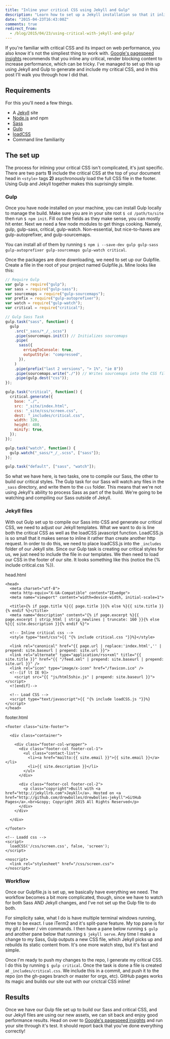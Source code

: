 ```yaml
---
title: "Inline your critical CSS using Jekyll and Gulp"
description: "Learn how to set up a Jekyll installation so that it inlines critical CSS in the head of the document while asynchronously loading the rest."
date: "2015-04-23T16:43:00Z"
comments: true
redirect_from:
  - /blog/2015/04/23/using-critical-with-jekyll-and-gulp/
---
```


If you're familiar with critical CSS and its impact on web performance, you also know it's not the simpliest thing to work with. [Google's pagespeed insights](https://developers.google.com/speed/pagespeed/insights/) recommends that you inline any critical, render blocking content to increase performance, which can be tricky. I've managed to set up this up using Jekyll and Gulp to generate and include my critical CSS, and in this post I'll walk you through how I did that.

## Requirements

For this you'll need a few things.

- A [Jekyll](http://jekyllrb.com) site
- [Node.js](http://nodejs.org) and npm
- [Sass](http://sass-lang.com)
- [Gulp](http://gulpjs.com)
- [loadCSS](https://github.com/filamentgroup/loadCSS)
- Command line familiarity

## The set up

The process for inlining your critical CSS isn't complicated, it's just specific. There are two parts **1)** include the critical CSS at the top of your document head in `<style>` tags **2)** asychronously load the full CSS file in the footer. Using Gulp and Jekyll together makes this suprisingly simple.

### Gulp

Once you have node installed on your machine, you can install Gulp locally to manage the build. Make sure you are in your site root `$ cd /path/to/site` then run `$ npm init`. Fill out the fields as they make sense, you can mostly hit enter. Next we need a few node modules to get things cooking. Namely, gulp, gulp-sass, critical, gulp-watch. Non-essential, but nice-to-haves are gulp-autoprefixer, and gulp-sourcemaps.

You can install all of them by running `$ npm i --save-dev gulp gulp-sass gulp-autoprefixer gulp-sourcemaps gulp-watch critical`.

Once the packages are done downloading, we need to set up our Gulpfile. Create a file in the root of your project named Gulpfile.js. Mine looks like this:

```javascript
// Require Gulp
var gulp = require("gulp");
var sass = require("gulp-sass");
var sourcemaps = require("gulp-sourcemaps");
var prefix = require("gulp-autoprefixer");
var watch = require("gulp-watch");
var critical = require("critical");

// Gulp Sass Task
gulp.task("sass", function() {
  gulp
    .src("_sass/*_/_.scss")
    .pipe(sourcemaps.init()) // Initializes sourcemaps
    .pipe(
      sass({
        errLogToConsole: true,
        outputStyle: "compressed",
      }),
    )
    .pipe(prefix("last 2 versions", "> 1%", "ie 8"))
    .pipe(sourcemaps.write("./")) // Writes sourcemaps into the CSS file
    .pipe(gulp.dest("css"));
});

gulp.task("critical", function() {
  critical.generate({
    base: "./",
    src: "_site/index.html",
    css: "_site/css/screen.css",
    dest: "_includes/critical.css",
    width: 320,
    height: 480,
    minify: true,
  });
});

gulp.task("watch", function() {
  gulp.watch("_sass/*_/_.scss", ["sass"]);
});

gulp.task("default", ["sass", "watch"]);
```

So what we have here, is two tasks, one to compile our Sass, the other to build our critical styles. The Gulp task for our Sass will watch any files in the `_sass` directory, and write them to the `css` folder. This means that we're not using Jekyll's ability to process Sass as part of the build. We're going to be watching and compiling our Sass outside of Jekyll.

### Jekyll files

With out Gulp set up to compile our Sass into CSS and generate our critical CSS, we need to adjust our Jekyll templates. What we want to do is line both the critical CSS as well as the loadCSS javascript function. LoadCSS.js is so small that it makes sense to inline it rather than create another http request. In order to do this, we need to place loadCSS.js into the `_includes` folder of our Jekyll site. Since our Gulp task is creating our critical styles for us, we just need to include the file in our templates. We then need to load our CSS in the footer of our site. It looks something like this (notice the &#123;% include critical.css %&#125;).

head.html

```markup
<head>
  <meta charset="utf-8">
  <meta http-equiv="X-UA-Compatible" content="IE=edge">
  <meta name="viewport" content="width=device-width, initial-scale=1">

  <title>{% if page.title %}{{ page.title }}{% else %}{{ site.title }}{% endif %}</title>
  <meta name="description" content="{% if page.excerpt %}{{ page.excerpt | strip_html | strip_newlines | truncate: 160 }}{% else %}{{ site.description }}{% endif %}">

  <!-- Inline critical css -->
  <style type="text/css">{{ "{% include critical.css "}}%}</style>

  <link rel="canonical" href="{{ page.url | replace:'index.html','' | prepend: site.baseurl | prepend: site.url }}">
  <link rel="alternate" type="application/rss+xml" title="{{ site.title }}" href="{{ "/feed.xml" | prepend: site.baseurl | prepend: site.url }}" />
  <link rel="icon" type="image/x-icon" href="/favicon.ico" />
  <!--[if lt IE 9]>
    <script src="{{ "js/html5shiv.js" | prepend: site.baseurl }}"></script>
  <![endif]-->

  <!-- Load CSS -->
  <script type="text/javascript">{{ "{% include loadCSS.js "}}%}</script>
</head>
```

footer.html

```markup
<footer class="site-footer">

  <div class="container">

    <div class="footer-col-wrapper">
      <div class="footer-col footer-col-1">
        <ul class="contact-list">
          <li><a href="mailto:{{ site.email }}">{{ site.email }}</a></li>
          <li>{{ site.description }}</li>
        </ul>
      </div>

      <div class="footer-col footer-col-2">
        <p class="copyright">Built with <a href="http://jekyllrb.com">Jeykll</a>. Hosted on <a href="http://github.com/drewbolles/drewbolles-jekyll">GitHub Pages</a>.<br>&copy; Copyright 2015 All Rights Reserved</p>
      </div>
    </div>

  </div>

</footer>

<!-- Loadd css -->
<script>
  loadCSS('/css/screen.css', false, 'screen');
</script>

<noscript>
  <link rel="stylesheet" href="/css/screen.css">
</noscript>
```

### Workflow

Once our Gulpfile.js is set up, we basically have everything we need. The workflow becomes a bit more complicated, though, since we have to watch for both Sass AND Jekyll changes, and I've not set up the Gulp file to do both.

For simplicity sake, what I do is have multiple terminal windows running, three to be exact. I use iTerm2 and it's split-pane feature. My top pane is for my git / bower / vim commands. I then have a pane below running `$ gulp` and another pane below that running `$ jekyll serve`. Any time I make a change to my Sass, Gulp outputs a new CSS file, which Jekyll picks up and rebuilds its static content from. It's one more watch step, but it's fast and simple.

Once I'm ready to push my changes to the repo, I generate my critical CSS. I do this by running `$ gulp critical`. Once the task is done a file is created at `_includes/critical.css`. We include this in a commit, and push it to the repo (on the gh-pages branch or master for orgs, etc). GitHub pages works its magic and builds our site out with our crictcal CSS inline!

## Results

Once we have our Gulp file set up to build our Sass and critical CSS, and our Jekyll files are using our new assets, we can sit back and enjoy good performance results. Head on over to [Google's pagespeed insights](https://developers.google.com/speed/pagespeed/insights/) and run your site through it's test. It should report back that you've done everything correctly!
